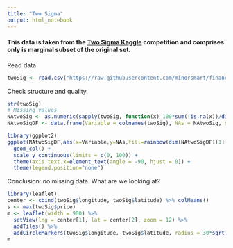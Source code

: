 ```yaml
---
title: "Two Sigma"
output: html_notebook
---
```


#### This data is taken from the [Two Sigma Kaggle](https://www.kaggle.com/c/two-sigma-financial-modeling) competition and comprises only is marginal subset of the original set.

Read data
```r
twoSig <- read.csv("https://raw.githubusercontent.com/minorsmart/finance/master/twosigma.csv")
```

Check structure and quality.
```r
str(twoSig)
# Missing values
NAtwoSig <- as.numeric(sapply(twoSig, function(x) 100*sum(!is.na(x))/dim(twoSig)[1]))
NAtwoSigDF <- data.frame(Variable = colnames(twoSig), NAs = NAtwoSig, stringsAsFactors = FALSE)

library(ggplot2)
ggplot(NAtwoSigDF,aes(x=Variable,y=NAs,fill=rainbow(dim(NAtwoSigDF)[1]))) +
  geom_col() +
  scale_y_continuous(limits = c(0, 100)) +
  theme(axis.text.x=element_text(angle = -90, hjust = 0)) +
  theme(legend.position="none")
```
Conclusion: no missing data. What are we looking at?


```r
library(leaflet)
center <- cbind(twoSig$longitude, twoSig$latitude) %>% colMeans()
s <- max(twoSig$price)
m <- leaflet(width = 900) %>%
  setView(lng = center[1], lat = center[2], zoom = 12) %>%
  addTiles() %>%
  addCircleMarkers(twoSig$longitude, twoSig$latitude, radius = 30*sqrt(twoSig$price/s), color = "royalblue", popup = twoSig$description)
m
```


